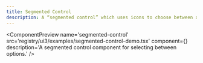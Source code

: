 ```yaml
---
title: Segmented Control
description: A “segmented control” which uses icons to choose between a set of independent states. FigUI uses RadioGroup under the hood.
---
```



<ComponentPreview
  name='segmented-control'
  src='registry/ui3/examples/segmented-control-demo.tsx'
  component={<SegmentedControlDemo />}
  description='A segmented control component for selecting between options.'
/>

